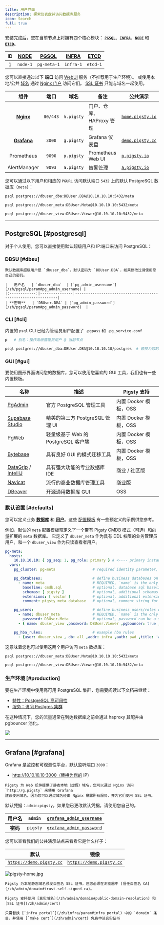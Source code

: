 ```yaml
---
title: 用户界面
description: 探索仪表盘并访问数据库服务
icon: Search
full: true
---
```


安装完成后，您在当前节点上将拥有四个核心模块：
[**`PGSQL`**](/zh/pgsql/)、[**`INFRA`**](/zh/infra/)、[**`NODE`**](/zh/node/) 和 [**`ETCD`**](/zh/etcd/)。

| ID | [NODE](/zh/node) | [PGSQL](/zh/pgsql) | [INFRA](/zh/infra) | [**ETCD**](/zh/etcd) |
|:--:|:----------------:|:------------------:|:------------------:|:--------------------:|
| 1  |     `node-1`     |    `pg-meta-1`     |     `infra-1`      |       `etcd-1`       |


您可以直接通过以下 **端口** 访问 [WebUI](#grafana) 服务（不推荐用于生产环境）。
或使用本地/公共 [域名](/zh/admin/domain) 通过 [Nginx 门户](/zh/admin/portal) 访问它们。
[SSL 证书](/zh/admin/cert) 只能与域名一起使用。


|           组件              |   端口   |    域名    | 备注                        | 公共演示                                   |
|:--------------------------:|:--------:|:----------:|-----------------------------|--------------------------------------------|
| [**Nginx**](/zh/admin/portal) | `80/443` | `h.pigsty` | 门户、仓库、HAProxy 管理       | [`home.pigsty.io`](https://h.pigsty.io)    |
|  [**Grafana**](#grafana)   |  `3000`  | `g.pigsty` | Grafana 仪表盘              | [`demo.pigsty.cc`](https://demo.pigsty.cc) |
|         Prometheus         |  `9090`  | `p.pigsty` | Prometheus Web UI           | [`p.pigsty.io`](https://p.pigsty.io)       |
|        AlertManager        |  `9093`  | `a.pigsty` | 告警管理                    | [`a.pigsty.io`](https://a.pigsty.io)       |

您可以通过以下用户和相应的 `PGURL` 访问默认端口 `5432` 上的默认 PostgreSQL 数据库（`meta`）：

```bash tab="dbuser_dba"
psql postgres://dbuser_dba:DBUser.DBA@10.10.10.10:5432/meta
```
```bash tab="dbuser_meta"
psql postgres://dbuser_meta:DBUser.Meta@10.10.10.10:5432/meta
```
```bash tab="dbuser_view"
psql postgres://dbuser_view:DBUser.Viewer@10.10.10.10:5432/meta
```


-------

## PostgreSQL [#postgresql]

对于个人使用，您可以直接使用默认超级用户和 IP:端口来访问 PostgreSQL：

### DBSU [#dbsu]

<Callout title="默认超级用户" type="info">

    默认数据库超级用户是 `dbuser_dba`，默认密码为 `DBUser.DBA`，如果修改过请使用您自己的密码。

    |   用户名   | `dbuser_dba`  | [`pg_admin_username`](/zh/pgsql/param#pg_admin_username) |
    |:------------:|---------------|--------------------------------------------------------------|
    | **密码**   | `DBUser.DBA` | [`pg_admin_password`](/zh/pgsql/param#pg_admin_password)  |

</Callout>

### CLI [#cli]

内置的 `psql` CLI 已经为管理员用户配置了 `.pgpass` 和 `.pg_service.conf`

```bash tab="别名"
p   # 别名：操作系统管理员用户 @ 当前节点
```
```bash tab="psql"
psql postgres://dbuser_dba:DBUser.DBA@10.10.10.10/postgres  # 替换为您的 IP 和密码
```

### GUI [#gui]

要使用图形界面访问您的数据库，您可以使用您喜欢的 GUI 工具，我们也有一些内置模板。

| 名称                                                                                          | 描述                                        | Pigsty 支持               |
|-----------------------------------------------------------------------------------------------|--------------------------------------------------|-------------------------------|
| [PgAdmin](https://www.pgadmin.org/)                                                           | 官方 PostgreSQL 管理工具                | 内置 Docker 模板，OSS |
| [Supabase Studio](https://supabase.com/blog/supabase-studio)                                  | 精美的第三方 PostgreSQL 管理 UI       | 内置 Docker 模板，OSS |
| [PgWeb](https://sosedoff.github.io/pgweb/)                                                    | 轻量级基于 Web 的 PostgreSQL 客户端     | 内置 Docker 模板，OSS |
| [Bytebase](https://www.bytebase.com/)                                                         | 具有良好 GUI 的模式迁移工具             | 内置 Docker 模板，OSS |
| [DataGrip](https://www.jetbrains.com/datagrip/) / [IntelliJ](https://www.jetbrains.com/idea/) | 具有强大功能的专业数据库 IDE           | 商业 / 社区版            |
| [Navicat](https://www.navicat.com/)                                                           | 流行的商业数据库管理工具                | 商业版                    |
| [DBeaver](https://dbeaver.io/)                                                                | 开源通用数据库 GUI                    | OSS                           |

### 默认设置 [#defaults]

您可以定义业务 [**数据库**](/zh/pgsql/db) 和 [**用户**](/zh/pgsql/user)。这些 [配置模板](/zh/config/template) 有一些预定义的示例供您参考。

例如，默认的 [`meta`](https://github.com/pgsty/pigsty/blob/main/conf/meta.yml#L51) 配置模板预定义了一个带有 Pigsty [CMDB](/zh/config/cmdb) 模式（可选）和向量扩展的 `meta` 数据库。
它定义了 `dbuser_meta` 作为具有 DDL 权限的业务管理员用户，和一个 `dbuser_view` 作为只读查看者用户。


```yaml
pg-meta:
  hosts:
    10.10.10.10: { pg_seq: 1, pg_role: primary } # <---- primary instance with read-write capability
  vars:
    pg_cluster: pg-meta                 # required identity parameter, usually same as group name

    pg_databases:                       # define business databases on this cluster, array of database definition
      - name: meta                      # REQUIRED, `name` is the only mandatory field of a database definition
        baseline: cmdb.sql              # optional, database sql baseline path, (relative to files/)
        schemas: [ pigsty ]             # optional, additional schemas to be created, array of schema names
        extensions: [ vector ]          # optional, additional extensions to be installed: array of `{name[,schema]}`
        comment: pigsty meta database   # optional, comment string for this database

    pg_users:                           # define business users/roles on this cluster, array of user definition
      - name: dbuser_meta               # REQUIRED, `name` is the only mandatory field of a user definition
        password: DBUser.Meta           # optional, password can be a scram-sha-256 hash string or plain text
      - { name: dbuser_view ,password: DBUser.Viewer ,pgbouncer: true ,roles: [dbrole_readonly], comment: read-only viewer for meta database }

    pg_hba_rules:                       # example hba rules
      - {user: dbuser_view , db: all ,addr: infra ,auth: pwd ,title: 'allow grafana dashboard access cmdb from infra nodes'}

```

这意味着您也可以使用这两个用户访问 `meta` 数据库：

```bash tab="dbuser_meta"
psql postgres://dbuser_meta:DBUser.Meta@10.10.10.10:5432/meta
```
```bash tab="dbuser_view"
psql postgres://dbuser_view:DBUser.Viewer@10.10.10.10:5432/meta
```

### 生产环境 [#production]

要在生产环境中使用高可用 PostgreSQL 集群，您需要阅读以下文档来继续：

- [特性：PostgreSQL 高可用性](/zh/feat/ha)
- [服务：访问 Postgres 集群](/zh/pgsql/service)

在这种情况下，您的流量通常在到达数据库之前会通过 haproxy 其配并由 pgbouncer 池化。

![](/img/pigsty/ha.png)




-------

## Grafana [#grafana]

Grafana 是监控和可观测性平台，默认监听端口 `3000`：

- http://10.10.10.10:3000（替换为您的 IP）

<Callout title="通过域名访问" type="warning">

    Pigsty 为 Web 组件提供了静态本地（虚假）域名，您可以通过 Nginx 访问 `http://g.pigsty` 来使用 Grafana
    建议使用域名，因为您可以通过域名经由 Nginx 暴露所有服务，并为它们使用 SSL 证书。

</Callout>

<Callout title="Grafana 用户名和密码" type="info">

默认凭据：`admin:pigsty`。如果您已更改默认凭据，请使用您自己的。

|   用户名   | `admin`  | [`grafana_admin_username`](/zh/infra/param#grafana_admin_username) |
|:------------:|----------|------------------------------------------------------------------------|
| **密码**   | `pigsty` | [`grafana_admin_password`](/zh/infra/param#grafana_admin_password) |

</Callout>

您可以查看我们的公共演示站点来看看它是什么样子：

|                       默认                       |                       镜像                        |
|:---------------------------------------------------:|:---------------------------------------------------:|
| [`https://demo.pigsty.cc`](https://demo.pigsty.cc/) | [`https://demo.pigsty.cc`](https://demo.pigsty.cc/) |

![pigsty-home.jpg](/img/pigsty/home.jpg)

<Callout title="本地虚假域名的 SSL" type="warning">

    Pigsty 为本地静态域名颁发自签名 SSL 证书，但您必须在浏览器中 [信任自签名 CA](/zh/admin/domain#trust-self-signed-ca)。

</Callout>

<Callout title="使用真实域名和证书" type="info">

    Pigsty 支持使用 [真实域名](/zh/admin/domain#public-domain-resolution) 和 [SSL 证书](/zh/admin/cert)

    只需替换 [`infra_portal`](/zh/infra/param#infra_portal) 中的 `domain` 条目，并使用 [`make cert`](/zh/admin/cert) 免费申请真实证书

</Callout>


